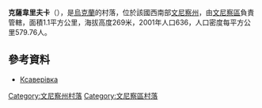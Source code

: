 {{coord|49|15|50|N|28|17|59|E|scale:30000|display=title}}

'''克薩韋里夫卡'''（{{lang-uk|Ксаверівка}}），是[[烏克蘭|烏克蘭]]的村落，位於該國西南部[[文尼察州|文尼察州]]，由[[文尼察區|文尼察區]]負責管轄，面積1.1平方公里，海拔高度269米，2001年人口636，人口密度每平方公里579.76人。

==參考資料==
*[http://w1.c1.rada.gov.ua/pls/z7502/A005?rdat1=08.08.2013&rf7571=1559 Ксаверівка]{{dead link|date=2017年11月 |bot=InternetArchiveBot |fix-attempted=yes }}

[[Category:文尼察州村落|Category:文尼察州村落]]
[[Category:文尼察區村落|Category:文尼察區村落]]


{{Vinnytsia-geo-stub}}